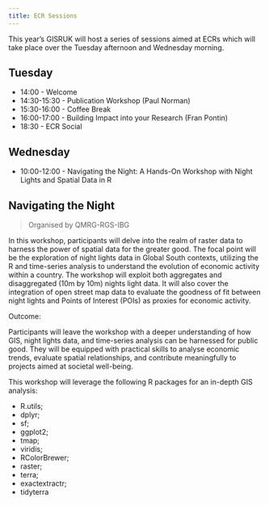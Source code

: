```yaml
---
title: ECR Sessions
---
```


This year's GISRUK will host a series of sessions aimed at ECRs which will take
place over the Tuesday afternoon and Wednesday morning.

## Tuesday

* 14:00 - Welcome
* 14:30-15:30 - Publication Workshop (Paul Norman)
* 15:30-16:00 - Coffee Break
* 16:00-17:00 - Building Impact into your Research (Fran Pontin)
* 18:30 - ECR Social

## Wednesday

* 10:00-12:00 - Navigating the Night: A Hands-On Workshop with Night Lights and Spatial Data
in R

## Navigating the Night

> Organised by QMRG-RGS-IBG

In this workshop, participants will delve into the realm of raster data to harness the power of spatial data for the greater good. 
The focal point will be the exploration of night lights data in Global South contexts, utilizing the R and time-series analysis to understand the evolution of economic activity within a country. 
The workshop will exploit both aggregates and disaggregated (10m by 10m) nights light data. 
It will also cover the integration of open street map data to evaluate the goodness of fit between night lights and Points of Interest (POIs) as proxies for economic activity.

Outcome:

Participants will leave the workshop with a deeper understanding of how GIS, night lights data, and time-series analysis can be harnessed for public good. 
They will be equipped with practical skills to analyse economic trends, evaluate spatial relationships, and contribute meaningfully to projects aimed at societal well-being.

This workshop will leverage the following R packages for an in-depth GIS analysis:

* R.utils;
* dplyr;
* sf;
* ggplot2;
* tmap;
* viridis;
* RColorBrewer;
* raster;
* terra;
* exactextractr;
* tidyterra



